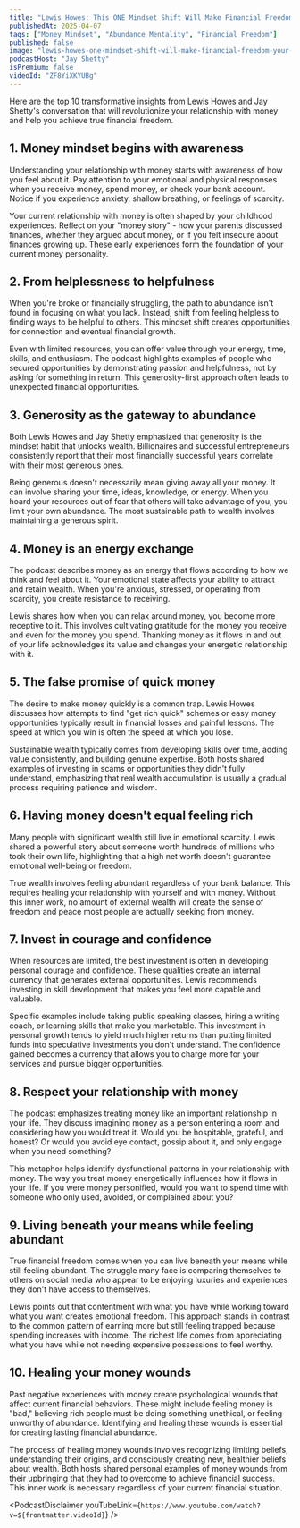 ```yaml
---
title: "Lewis Howes: This ONE Mindset Shift Will Make Financial Freedom Your Reality (Not What You Think...)"
publishedAt: 2025-04-07
tags: ["Money Mindset", "Abundance Mentality", "Financial Freedom"]
published: false
image: "lewis-howes-one-mindset-shift-will-make-financial-freedom-your-reality.jpg"
podcastHost: "Jay Shetty"
isPremium: false
videoId: "ZF8YiXKYUBg"
---
```



<PodcastSummaryPageLayout frontmatter={frontmatter}>

Here are the top 10 transformative insights from Lewis Howes and Jay Shetty's conversation that will revolutionize your relationship with money and help you achieve true financial freedom.

## 1. Money mindset begins with awareness

Understanding your relationship with money starts with awareness of how you feel about it. Pay attention to your emotional and physical responses when you receive money, spend money, or check your bank account. Notice if you experience anxiety, shallow breathing, or feelings of scarcity.

Your current relationship with money is often shaped by your childhood experiences. Reflect on your "money story" - how your parents discussed finances, whether they argued about money, or if you felt insecure about finances growing up. These early experiences form the foundation of your current money personality.

## 2. From helplessness to helpfulness

When you're broke or financially struggling, the path to abundance isn't found in focusing on what you lack. Instead, shift from feeling helpless to finding ways to be helpful to others. This mindset shift creates opportunities for connection and eventual financial growth.

Even with limited resources, you can offer value through your energy, time, skills, and enthusiasm. The podcast highlights examples of people who secured opportunities by demonstrating passion and helpfulness, not by asking for something in return. This generosity-first approach often leads to unexpected financial opportunities.

## 3. Generosity as the gateway to abundance

Both Lewis Howes and Jay Shetty emphasized that generosity is the mindset habit that unlocks wealth. Billionaires and successful entrepreneurs consistently report that their most financially successful years correlate with their most generous ones.

Being generous doesn't necessarily mean giving away all your money. It can involve sharing your time, ideas, knowledge, or energy. When you hoard your resources out of fear that others will take advantage of you, you limit your own abundance. The most sustainable path to wealth involves maintaining a generous spirit.

## 4. Money is an energy exchange

The podcast describes money as an energy that flows according to how we think and feel about it. Your emotional state affects your ability to attract and retain wealth. When you're anxious, stressed, or operating from scarcity, you create resistance to receiving.

Lewis shares how when you can relax around money, you become more receptive to it. This involves cultivating gratitude for the money you receive and even for the money you spend. Thanking money as it flows in and out of your life acknowledges its value and changes your energetic relationship with it.

## 5. The false promise of quick money

The desire to make money quickly is a common trap. Lewis Howes discusses how attempts to find "get rich quick" schemes or easy money opportunities typically result in financial losses and painful lessons. The speed at which you win is often the speed at which you lose.

Sustainable wealth typically comes from developing skills over time, adding value consistently, and building genuine expertise. Both hosts shared examples of investing in scams or opportunities they didn't fully understand, emphasizing that real wealth accumulation is usually a gradual process requiring patience and wisdom.

## 6. Having money doesn't equal feeling rich

Many people with significant wealth still live in emotional scarcity. Lewis shared a powerful story about someone worth hundreds of millions who took their own life, highlighting that a high net worth doesn't guarantee emotional well-being or freedom.

True wealth involves feeling abundant regardless of your bank balance. This requires healing your relationship with yourself and with money. Without this inner work, no amount of external wealth will create the sense of freedom and peace most people are actually seeking from money.

## 7. Invest in courage and confidence

When resources are limited, the best investment is often in developing personal courage and confidence. These qualities create an internal currency that generates external opportunities. Lewis recommends investing in skill development that makes you feel more capable and valuable.

Specific examples include taking public speaking classes, hiring a writing coach, or learning skills that make you marketable. This investment in personal growth tends to yield much higher returns than putting limited funds into speculative investments you don't understand. The confidence gained becomes a currency that allows you to charge more for your services and pursue bigger opportunities.

## 8. Respect your relationship with money

The podcast emphasizes treating money like an important relationship in your life. They discuss imagining money as a person entering a room and considering how you would treat it. Would you be hospitable, grateful, and honest? Or would you avoid eye contact, gossip about it, and only engage when you need something?

This metaphor helps identify dysfunctional patterns in your relationship with money. The way you treat money energetically influences how it flows in your life. If you were money personified, would you want to spend time with someone who only used, avoided, or complained about you?

## 9. Living beneath your means while feeling abundant

True financial freedom comes when you can live beneath your means while still feeling abundant. The struggle many face is comparing themselves to others on social media who appear to be enjoying luxuries and experiences they don't have access to themselves.

Lewis points out that contentment with what you have while working toward what you want creates emotional freedom. This approach stands in contrast to the common pattern of earning more but still feeling trapped because spending increases with income. The richest life comes from appreciating what you have while not needing expensive possessions to feel worthy.

## 10. Healing your money wounds

Past negative experiences with money create psychological wounds that affect current financial behaviors. These might include feeling money is "bad," believing rich people must be doing something unethical, or feeling unworthy of abundance. Identifying and healing these wounds is essential for creating lasting financial abundance.

The process of healing money wounds involves recognizing limiting beliefs, understanding their origins, and consciously creating new, healthier beliefs about wealth. Both hosts shared personal examples of money wounds from their upbringing that they had to overcome to achieve financial success. This inner work is necessary regardless of your current financial situation.

<PodcastDisclaimer
  youTubeLink={`https://www.youtube.com/watch?v=${frontmatter.videoId}`}
/>

</PodcastSummaryPageLayout>
